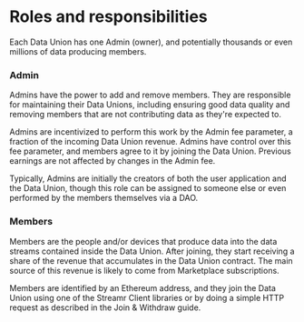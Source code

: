 
# Roles and responsibilities
Each Data Union has one Admin (owner), and potentially thousands or even millions of data producing members.

### Admin
Admins have the power to add and remove members. They are responsible for maintaining their Data Unions, including ensuring good data quality and removing members that are not contributing data as they're expected to.

Admins are incentivized to perform this work by the Admin fee parameter, a fraction of the incoming Data Union revenue. Admins have control over this fee parameter, and members agree to it by joining the Data Union. Previous earnings are not affected by changes in the Admin fee.

Typically, Admins are initially the creators of both the user application and the Data Union, though this role can be assigned to someone else or even performed by the members themselves via a DAO.

### Members
Members are the people and/or devices that produce data into the data streams contained inside the Data Union. After joining, they start receiving a share of the revenue that accumulates in the Data Union contract. The main source of this revenue is likely to come from Marketplace subscriptions.

Members are identified by an Ethereum address, and they join the Data Union using one of the <Link to={docsLinks.sdk}>Streamr Client libraries</Link> or by doing a <Link to={docsLinks.api}>simple HTTP request</Link> as described in the <Link to={docsLinks.joinAndWithdraw}>Join & Withdraw guide</Link>.
